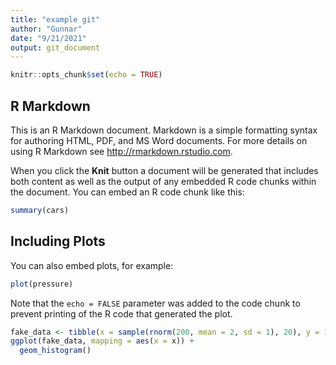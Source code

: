 ```yaml
---
title: "example git"
author: "Gunnar"
date: "9/21/2021"
output: git_document
---
```


```r
knitr::opts_chunk$set(echo = TRUE)
```

## R Markdown

This is an R Markdown document. Markdown is a simple formatting syntax for authoring HTML, PDF, and MS Word documents. For more details on using R Markdown see <http://rmarkdown.rstudio.com>.

When you click the **Knit** button a document will be generated that includes both content as well as the output of any embedded R code chunks within the document. You can embed an R code chunk like this:

```r
summary(cars)
```

## Including Plots

You can also embed plots, for example:

```r
plot(pressure)
```

Note that the `echo = FALSE` parameter was added to the code chunk to prevent printing of the R code that generated the plot.


```r
fake_data <- tibble(x = sample(rnorm(200, mean = 2, sd = 1), 20), y = 1:20)
ggplot(fake_data, mapping = aes(x = x)) +
  geom_histogram()
```

